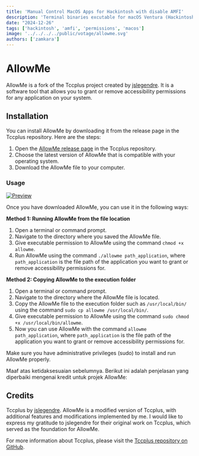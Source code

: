 ```yaml
---
title: 'Manual Control MacOS Apps for Hackintosh with disable AMFI'
description: 'Terminal binaries excutable for macOS Ventura (Hackintosh) app permissions control with AMFI disabled.'
date: "2024-12-26"
tags: ['hackintosh', 'amfi', 'permissions', 'macos']
image: '../../../../public/votage/allowme.svg'
authors: ['zamkara']
---
```


# AllowMe

AllowMe is a fork of the Tccplus project created by [jslegendre](https://github.com/jslegendre). It is a software tool that allows you to grant or remove accessibility permissions for any application on your system.

## Installation

You can install AllowMe by downloading it from the release page in the Tccplus repository. Here are the steps:

1. Open the [AllowMe release page](https://github.com/jslegendre/tccplus/releases) in the Tccplus repository.
2. Choose the latest version of AllowMe that is compatible with your operating system.
3. Download the AllowMe file to your computer.

### Usage
<a 
    href="https://github.com/zamkara/Allowme"
    target="blank"><img
    src="https://github.com/zamkara/Allowme/blob/main/assets/usage.gif?raw=true"
    alt="Preview"
    className="rounded-lg my-1 w-full"
    onContextMenu="return false"
    draggable="false"
    />
    </a>

Once you have downloaded AllowMe, you can use it in the following ways:

**Method 1: Running AllowMe from the file location**

1. Open a terminal or command prompt.
2. Navigate to the directory where you saved the AllowMe file.
3. Give executable permission to AllowMe using the command `chmod +x allowme`.
4. Run AllowMe using the command `./allowme path_application`, where `path_application` is the file path of the application you want to grant or remove accessibility permissions for.

**Method 2: Copying AllowMe to the execution folder**

1. Open a terminal or command prompt.
2. Navigate to the directory where the AllowMe file is located.
3. Copy the AllowMe file to the execution folder such as `/usr/local/bin/` using the command `sudo cp allowme /usr/local/bin/`.
4. Give executable permission to AllowMe using the command `sudo chmod +x /usr/local/bin/allowme`.
5. Now you can use AllowMe with the command `allowme path_application`, where `path_application` is the file path of the application you want to grant or remove accessibility permissions for.

Make sure you have administrative privileges (sudo) to install and run AllowMe properly.

Maaf atas ketidaksesuaian sebelumnya. Berikut ini adalah penjelasan yang diperbaiki mengenai kredit untuk projek AllowMe:

## Credits

Tccplus by [jslegendre](https://github.com/jslegendre). AllowMe is a modified version of Tccplus, with additional features and modifications implemented by me. I would like to express my gratitude to jslegendre for their original work on Tccplus, which served as the foundation for AllowMe.

For more information about Tccplus, please visit the [Tccplus repository on GitHub](https://github.com/jslegendre/tccplus).